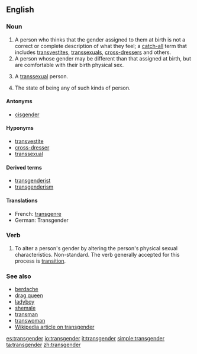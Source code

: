 {{wikipedia}}
==English==

===Noun===
{{en-noun}}

# A person who thinks that the gender assigned to them at birth is not a correct or complete description of what they feel; a [[catch-all]] term that includes [[transvestite]]s, [[transsexual]]s, [[cross-dresser]]s and others.
# A person whose gender may be different than that assigned at birth, but are comfortable with their birth physical sex.
# {{euphemism}} A [[transsexual]] person.
# The state of being any of such kinds of person.

====Antonyms====
* [[cisgender]]

====Hyponyms====
* [[transvestite]]
* [[cross-dresser]]
* [[transsexual]]

====Derived terms====
* [[transgenderist]]
* [[transgenderism]]

====Translations====
* French: [[transgenre]]
* German: Transgender <!--noun?-->

===Verb===
{{en-verb}}

# To alter a person's gender by altering the person's physical sexual characteristics. Non-standard. The verb generally accepted for this process is [[transition]].

===See also===
* [[berdache]]
* [[drag queen]]
* [[ladyboy]]
* [[shemale]]
* [[transman]]
* [[transwoman]]
* [[w:Transgender|Wikipedia article on transgender]]

[[es:transgender]]
[[io:transgender]]
[[it:transgender]]
[[simple:transgender]]
[[ta:transgender]]
[[zh:transgender]]